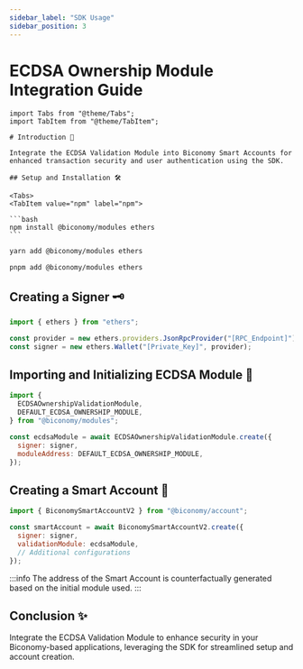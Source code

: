 ```yaml
---
sidebar_label: "SDK Usage"
sidebar_position: 3
---
```

# ECDSA Ownership Module Integration Guide

````mdx
import Tabs from "@theme/Tabs";
import TabItem from "@theme/TabItem";

# Introduction 📘

Integrate the ECDSA Validation Module into Biconomy Smart Accounts for enhanced transaction security and user authentication using the SDK.

## Setup and Installation 🛠️

<Tabs>
<TabItem value="npm" label="npm">

```bash
npm install @biconomy/modules ethers
```
````

</TabItem>
<TabItem value="yarn" label="yarn">

```bash
yarn add @biconomy/modules ethers
```

</TabItem>
<TabItem value="pnpm" label="pnpm">

```bash
pnpm add @biconomy/modules ethers
```

</TabItem>
</Tabs>

## Creating a Signer 🗝️

```javascript
import { ethers } from "ethers";

const provider = new ethers.providers.JsonRpcProvider("[RPC_Endpoint]");
const signer = new ethers.Wallet("[Private_Key]", provider);
```

## Importing and Initializing ECDSA Module 🌟

```javascript
import {
  ECDSAOwnershipValidationModule,
  DEFAULT_ECDSA_OWNERSHIP_MODULE,
} from "@biconomy/modules";

const ecdsaModule = await ECDSAOwnershipValidationModule.create({
  signer: signer,
  moduleAddress: DEFAULT_ECDSA_OWNERSHIP_MODULE,
});
```

## Creating a Smart Account 🚀

```javascript
import { BiconomySmartAccountV2 } from "@biconomy/account";

const smartAccount = await BiconomySmartAccountV2.create({
  signer: signer,
  validationModule: ecdsaModule,
  // Additional configurations
});
```

:::info
The address of the Smart Account is counterfactually generated based on the initial module used.
:::

## Conclusion ✨

Integrate the ECDSA Validation Module to enhance security in your Biconomy-based applications, leveraging the SDK for streamlined setup and account creation.
